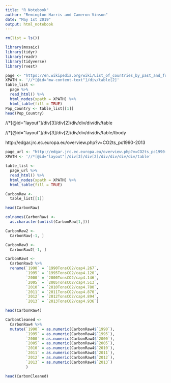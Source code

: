 ```yaml
---
title: "R Notebook"
author: "Remington Harris and Cameron Vinson"
date: "May 1st 2019"
output: html_notebook
---
```


```r
rm(list = ls())

library(mosaic)
library(tidyr)
library(readr)
library(tidyverse)
library(rvest)
```

```r
page <- "https://en.wikipedia.org/wiki/List_of_countries_by_past_and_future_population"
XPATH <- '//*[@id="mw-content-text"]/div/table[2]' 
table_list <- 
  page %>%
  read_html() %>%
  html_nodes(xpath = XPATH) %>%
  html_table(fill = TRUE)
Pop_Country <- table_list[[1]]
head(Pop_Country)
```

//*[@id="layout"]/div[3]/div[2]/div/div/div/div/table

//*[@id="layout"]/div[3]/div[2]/div/div/div/div/table/tbody

http://edgar.jrc.ec.europa.eu/overview.php?v=CO2ts_pc1990-2013

```r
page_url <- "http://edgar.jrc.ec.europa.eu/overview.php?v=CO2ts_pc1990-2013"
XPATH <- '//*[@id="layout"]/div[3]/div[2]/div/div/div/div/table'

table_list <-
  page_url %>%
  read_html() %>%
  html_nodes(xpath = XPATH) %>%
  html_table(fill = TRUE)

CarbonRaw <-
  table_list[[1]]

head(CarbonRaw)
```

```r
colnames(CarbonRaw) <-
  as.character(unlist(CarbonRaw[1,]))

CarbonRaw2 <-
  CarbonRaw[-1, ]

CarbonRaw3 <-
  CarbonRaw2[-1, ]

CarbonRaw4 <-
  CarbonRaw3 %>%
  rename(`1990` = `1990TonsCO2/cap4.267`,
         `1995` = `1995TonsCO2/cap4.120`,
         `2000` = `2000TonsCO2/cap4.146`,
         `2005` = `2005TonsCO2/cap4.513`,
         `2010` = `2010TonsCO2/cap4.780`,
         `2011` = `2011TonsCO2/cap4.870`,
         `2012` = `2012TonsCO2/cap4.894`,
         `2013` = `2013TonsCO2/cap4.936`)
```

```r
head(CarbonRaw4)
```

```r
CarbonCleaned <-
  CarbonRaw4 %>%
  mutate(`1990` = as.numeric(CarbonRaw4$`1990`),
         `1995` = as.numeric(CarbonRaw4$`1995`),
         `2000` = as.numeric(CarbonRaw4$`2000`),
         `2005` = as.numeric(CarbonRaw4$`2005`),
         `2010` = as.numeric(CarbonRaw4$`2010`),
         `2011` = as.numeric(CarbonRaw4$`2011`),
         `2012` = as.numeric(CarbonRaw4$`2012`),
         `2013` = as.numeric(CarbonRaw4$`2013`)
         )

head(CarbonCleaned)
```
































































































































